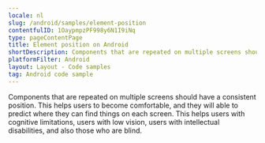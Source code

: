 ```yaml
---
locale: nl
slug: /android/samples/element-position
contentfulID: 1OaypmpzPF998y6N1I9iNq
type: pageContentPage
title: Element position on Android
shortDescription: Components that are repeated on multiple screens should have a consistent position.
platformFilter: Android
layout: Layout - Code samples
tag: Android code sample
---
```


Components that are repeated on multiple screens should have a consistent position. This helps users to become comfortable, and they will able to predict where they can find things on each screen. This helps users with cognitive limitations, users with low vision, users with intellectual disabilities, and also those who are blind.

<CodeSample id="element-position" locale="nl" platform="android"/>